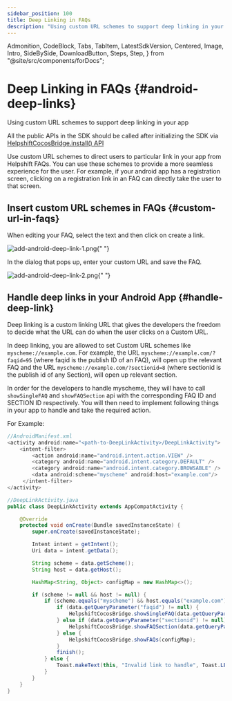 ```yaml
---
sidebar_position: 100
title: Deep Linking in FAQs
description: "Using custom URL schemes to support deep linking in your app."
---
```


  Admonition,
  CodeBlock,
  Tabs,
  TabItem,
  LatestSdkVersion,
  Centered,
  Image,
  Intro,
  SideBySide,
  DownloadButton,
  Steps,
  Step,
} from "@site/src/components/forDocs";

# Deep Linking in FAQs {#android-deep-links}

<Intro>

Using custom URL schemes to support deep linking in your app

</Intro>

<Admonition type="info" title="Note">

All the public APIs in the SDK should be called after initializing the SDK via [HelpshiftCocosBridge.install() API](/sdkx-cocos2dx/getting-started-android#initializing)

</Admonition>

Use custom URL schemes to direct users to particular link in your app
from Helpshift FAQs. You can use these schemes to provide a more
seamless experience for the user. For example, if your android app has a
registration screen, clicking on a registration link in an FAQ can
directly take the user to that screen.

## Insert custom URL schemes in FAQs {#custom-url-in-faqs}

When editing your FAQ, select the text and then click on create a link.

<Image
  src="/static/books/android/add-android-deep-link-1.png"
  width="half"
  alt="add-android-deep-link-1.png"
/>{" "}

In the dialog that pops up, enter your custom URL and save the FAQ.

<Image
  src="/static/books/android/add-android-deep-link-2.png"
  width="half"
  alt="add-android-deep-link-2.png"
/>{" "}

## Handle deep links in your Android App {#handle-deep-link}

Deep linking is a custom linking URL that gives the developers the
freedom to decide what the URL can do when the user clicks on a Custom
URL.

In deep linking, you are allowed to set Custom URL schemes like `myscheme://example.com`.
For example, the URL `myscheme://example.com/?faqid=95` (where faqid is the
publish ID of an FAQ), will open up the relevant FAQ and the URL
`myscheme://example.com/?sectionid=8` (where sectionid is the publish id
of any Section), will open up relevant section.

In order for the developers to handle myscheme, they will have to call
`showSingleFAQ` and `showFAQSection` api with the corresponding FAQ ID
and SECTION ID respectively.
You will then need to implement following things in your app to handle and take the required action.

For Example:

```java
//AndroidManifest.xml
<activity android:name="<path-to-DeepLinkActivity>/DeepLinkActivity">
    <intent-filter>
        <action android:name="android.intent.action.VIEW" />
        <category android:name="android.intent.category.DEFAULT" />
        <category android:name="android.intent.category.BROWSABLE" />
        <data android:scheme="myscheme" android:host="example.com"/>
     </intent-filter>
</activity>
```

```java
//DeepLinkActivity.java
public class DeepLinkActivity extends AppCompatActivity {

    @Override
    protected void onCreate(Bundle savedInstanceState) {
        super.onCreate(savedInstanceState);

        Intent intent = getIntent();
        Uri data = intent.getData();

        String scheme = data.getScheme();
        String host = data.getHost();

        HashMap<String, Object> configMap = new HashMap<>();

        if (scheme != null && host != null) {
            if (scheme.equals("myscheme") && host.equals("example.com")) {
                if (data.getQueryParameter("faqid") != null) {
                    HelpshiftCocosBridge.showSingleFAQ(data.getQueryParameter("faqid"), configMap);
                } else if (data.getQueryParameter("sectionid") != null) {
                    HelpshiftCocosBridge.showFAQSection(data.getQueryParameter("sectionid"), configMap);
                } else {
                    HelpshiftCocosBridge.showFAQs(configMap);
                }
                finish();
            } else {
                Toast.makeText(this, "Invalid link to handle", Toast.LENGTH_SHORT).show();
            }
        }
    }
}
```
